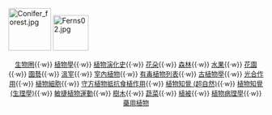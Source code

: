 [[File:Conifer_forest.jpg|84px]]
[[File:Ferns02.jpg|70px]]
<div style="font-size:91%">
<center>
[[生物圈|生物圈]]{{·w}}
[[植物學|植物學]]{{·w}}
[[植物演化史|植物演化史]]{{·w}}
[[花朵|花朵]]{{·w}}
[[森林|森林]]{{·w}}
[[水果|水果]]{{·w}}
[[花園|花園]]{{·w}}
[[園藝|園藝]]{{·w}}
[[溫室|溫室]]{{·w}}
[[室內植物|室內植物]]{{·w}}
[[有毒植物列表|有毒植物列表]]{{·w}}
[[古植物學|古植物學]]{{·w}}
[[光合作用|光合作用]]{{·w}}
[[植物細胞|植物細胞]]{{·w}}
[[守方植物抵抗食植作用|守方植物抵抗食植作用]]{{·w}}
[[植物知覺_(超自然)|植物知覺 (超自然)]]{{·w}}
[[植物知覺_(生理學)|植物知覺 (生理學)]]{{·w}}
[[敏捷植物運動|敏捷植物運動]]{{·w}}
[[樹木|樹木]]{{·w}}
[[蔬菜|蔬菜]]{{·w}}
[[植被|植被]]{{·w}}
[[植物病理學|植物病理學]]{{·w}}
[[藥用植物|藥用植物]]
</center>
</div>